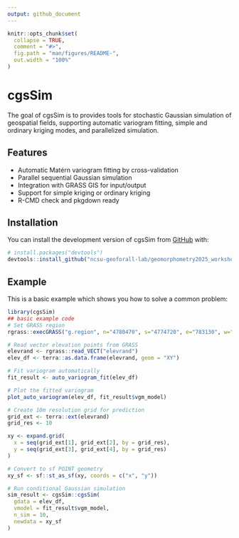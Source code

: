```yaml
---
output: github_document
---
```


<!-- README.md is generated from README.Rmd. Please edit that file -->

```r
knitr::opts_chunk$set(
  collapse = TRUE,
  comment = "#>",
  fig.path = "man/figures/README-",
  out.width = "100%"
)
```

# cgsSim

<!-- badges: start -->
<!-- badges: end -->

The goal of cgsSim is to provides tools for stochastic Gaussian simulation of geospatial fields, supporting automatic variogram fitting, simple and ordinary kriging modes, and parallelized simulation.

## Features

- Automatic Matérn variogram fitting by cross-validation
- Parallel sequential Gaussian simulation
- Integration with GRASS GIS for input/output
- Support for simple kriging or ordinary kriging
- R-CMD check and pkgdown ready

## Installation

You can install the development version of cgsSim from [GitHub](https://github.com/) with:

``` r
# install.packages("devtools")
devtools::install_github("ncsu-geoforall-lab/geomorphometry2025_workshop")
```

## Example

This is a basic example which shows you how to solve a common problem:

```r
library(cgsSim)
## basic example code
# Set GRASS region
rgrass::execGRASS("g.region", n="4780470", s="4774720", e="783130", w="777410", flags = c("p","a"))

# Read vector elevation points from GRASS
elevrand <- rgrass::read_VECT("elevrand")
elev_df <- terra::as.data.frame(elevrand, geom = "XY")

# Fit variogram automatically
fit_result <- auto_variogram_fit(elev_df)

# Plot the fitted variogram
plot_auto_variogram(elev_df, fit_result$vgm_model)

# Create 10m resolution grid for prediction
grid_ext <- terra::ext(elevrand)
grid_res <- 10

xy <- expand.grid(
  x = seq(grid_ext[1], grid_ext[2], by = grid_res),
  y = seq(grid_ext[3], grid_ext[4], by = grid_res)
)

# Convert to sf POINT geometry
xy_sf <- sf::st_as_sf(xy, coords = c("x", "y"))

# Run conditional Gaussian simulation
sim_result <- cgsSim::cgsSim(
  gdata = elev_df,
  vmodel = fit_result$vgm_model,
  n_sim = 10,
  newdata = xy_sf
)

```


